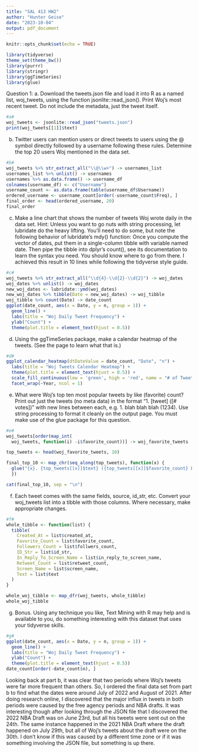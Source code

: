 ```yaml
---
title: "SAL 413 HW2"
author: "Hunter Geise"
date: "2023-10-04"
output: pdf_document
---
```


```r
knitr::opts_chunk$set(echo = TRUE)
```


```r
library(tidyverse)
theme_set(theme_bw())
library(purrr)
library(stringr)
library(ggTimeSeries)
library(glue)
```
\newpage

Question 1:
a. Download the tweets.json file and load it into R as a named list, woj_tweets, using the function jsonlite::read_json(). Print Woj’s most recent tweet. Do not include the metadata, just the tweet itself.
```r
#a#
woj_tweets <- jsonlite::read_json("tweets.json")
print(woj_tweets[[1]]$text)
```
\newpage

b. Twitter users can mention users or direct tweets to users using the @ symbol directly followed by a username following these rules. Determine the top 20 users Woj mentioned in the data set.
```r
#b#
woj_tweets %>% str_extract_all("\\@\\w+") -> usernames_list
usernames_list %>% unlist() -> usernames
usernames %>% as.data.frame() -> username_df
colnames(username_df) <- c("Username")
username_count <- as.data.frame(table(username_df$Username))
ordered_username <- username_count[order(-username_count$Freq), ]
final_order <- head(ordered_username, 20)
final_order
```
\newpage

c. Make a line chart that shows the number of tweets Woj wrote daily in the data set.
Hint: Unless you want to go nuts with string processing, let lubridate do the heavy lifting. You’ll
need to do some, but note the following behavior of lubridate’s mdy() function:
Once you compute the vector of dates, put them in a single-column tibble with variable named date. Then pipe the tibble into dplyr’s count(), see its documentation to learn the syntax you need. You should know where to go from there.
I achieved this result in 10 lines while following the tidyverse style guide.
```r
#c#
woj_tweets %>% str_extract_all("\\d{4}-\\d{2}-\\d{2}") -> woj_dates
woj_dates %>% unlist() -> woj_dates
new_woj_dates <- lubridate::ymd(woj_dates)
new_woj_dates %>% tibble(Date = new_woj_dates) -> woj_tibble
woj_tibble %>% count(Date) -> date_count
ggplot(date_count, aes(x = Date, y = n, group = 1)) +
  geom_line() +
  labs(title = "Woj Daily Tweet Frequency") +
  ylab("Count") +
  theme(plot.title = element_text(hjust = 0.5))
```
\newpage

d. Using the ggTimeSeries package, make a calendar heatmap of the tweets. (See the page to learn what that is.)
```r
#d#
ggplot_calendar_heatmap(dtDateValue = date_count, "Date", "n") +
  labs(title = "Woj Tweets Calendar Heatmap") +
  theme(plot.title = element_text(hjust = 0.5)) +
  scale_fill_continuous(low = 'green', high = 'red', name = "# of Tweets") +
  facet_wrap(~Year, ncol = 1) 
```
\newpage

e. What were Woj’s top ten most popular tweets by like (favorite) count? Print out just the tweets (no meta data) in the format “1. [tweet] ([# votes])” with new lines between each, e.g. 1. blah blah blah (1234). Use string processing to format it cleanly on the output page. You must make
use of the glue package for this question.
```r
#e#
woj_tweets[order(map_int(
  woj_tweets, function(i) -i$favorite_count))] -> woj_favorite_tweets

top_tweets <- head(woj_favorite_tweets, 10)

final_top_10 <- map_chr(seq_along(top_tweets), function(x) {
  glue("{x}. {top_tweets[[x]]$text} ({top_tweets[[x]]$favorite_count} Likes)")
  })

cat(final_top_10, sep = "\n")
```
\newpage

f. Each tweet comes with the same fields, source, id_str, etc. Convert your woj_tweets list into a
tibble with those columns. Where necessary, make appropriate changes.
```r
#f#
whole_tibble <- function(list) {
  tibble(
    Created_At = list$created_at,
    Favorite_Count = list$favorite_count,
    Followers_Count = list$follwers_count,
    ID_Str = list$id_str,
    In_Reply_To_Screen_Name = list$in_reply_to_screen_name,
    Retweet_Count = list$retweet_count,
    Screen_Name = list$screen_name,
    Text = list$text
  )
}

whole_woj_tibble <- map_dfr(woj_tweets, whole_tibble)
whole_woj_tibble
```
\newpage

g. Bonus. Using any technique you like, Text Mining with R may help and is available to you, do something interesting with this dataset that uses your tidyverse skills.
```r
#g#
ggplot(date_count, aes(x = Date, y = n, group = 1)) +
  geom_line() +
  labs(title = "Woj Daily Tweet Frequency") +
  ylab("Count") +
  theme(plot.title = element_text(hjust = 0.5))
date_count[order(-date_count$n), ]
```
Looking back at part b, it was clear that two periods where Woj's tweets were far more frequent than others. So, I ordered the final data set from part b to find what the dates were around July of 2022 and August of 2021. After doing research online, I discovered that the major influx in tweets in both periods were caused by the free agency periods and NBA drafts. It was interesting though after looking through the JSON file that I discovered the 2022 NBA Draft was on June 23rd, but all his tweets were sent out on the 24th. The same instance happened in the 2021 NBA Draft where the draft happened on July 29th, but all of Woj's tweets about the draft were on the 30th. I don't know if this was caused by a different time zone or if it was something involving the JSON file, but something is up there.
\newpage

